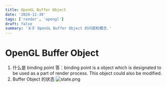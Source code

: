 ```yaml
---
title: OpenGL Buffer Object
date: '2024-11-30'
tags: ['render', 'opengl']
draft: false
summary: '关于 OpenGL Buffer Object 的问题和概念.'
---
```

# OpenGL Buffer Object

1. 什么是 binding point
   答：binding point is a object which is designated to be used as a part of render process. This object could also be modified.
2. Buffer Object 的状态
   ![state.png](./state.png)
